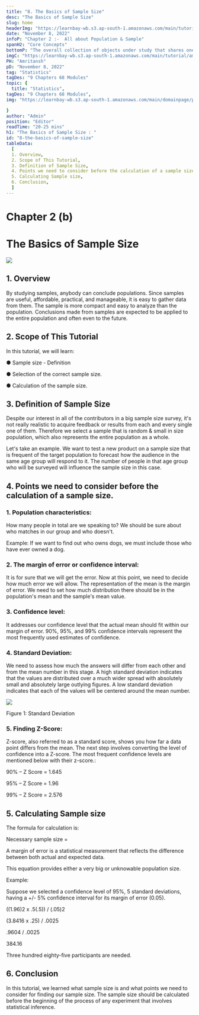 ```yaml
---
title: "8. The Basics of Sample Size"
desc: "The Basics of Sample Size"
slug: home
headerImg: "https://learnbay-wb.s3.ap-south-1.amazonaws.com/main/tutorial/Statistics+Header.png"
date: "November 8, 2022"
infoP: "Chapter 2 :-  All about Population & Sample"
spanH2: "Core Concepts"
bottomP: "The overall collection of objects under study that shares one or more characteristics is referred to as the population. The word population can refer to a variety of elements, including items, occasions, structures, etc."
imgC: "https://learnbay-wb.s3.ap-south-1.amazonaws.com/main/tutorial/amritansh.png"
PH: "Amritansh"
pD: "November 8, 2022"
tag: "Statistics"
tagDes: "9 Chapters 68 Modules"
topic: {
  title: "Statistics",
tagDes: "9 Chapters 68 Modules",
img: "https://learnbay-wb.s3.ap-south-1.amazonaws.com/main/domainpage/pie-chart.png"

}
author: "Admin"
position: "Editor"
readTime: "20-25 mins"
h1: "The Basics of Sample Size : "
id: "8-the-basics-of-sample-size"
tableData:
  [
  1. Overview,
  2. Scope of This Tutorial,
  3. Definition of Sample Size,
  4. Points we need to consider before the calculation of a sample size.,
  5. Calculating Sample size,
  6. Conclusion,
  ]
---
```


# **Chapter 2 (b)**


# **The Basics of Sample Size**



<img src="https://learnbay-wb.s3.ap-south-1.amazonaws.com/main/tutorial/statistics/The+Basics+of+Sample+Size.jpg"></img>



## 1. Overview

 

By studying samples, anybody can conclude populations. Since samples are useful, affordable, practical, and manageable, it is easy to gather data from them. The sample is more compact and easy to analyze than the population. Conclusions made from samples are expected to be applied to the entire population and often even to the future.

 


## 2. Scope of This Tutorial

 

In this tutorial, we will learn:


●  	Sample size - Definition


●  	Selection of the correct sample size.


●  	Calculation of the sample size.

 


## 3. Definition of Sample Size


Despite our interest in all of the contributors in a big sample size survey, it's not really realistic to acquire feedback or results from each and every single one of them. Therefore we select a sample that is random & small in size population, which also represents the entire population as a whole.


Let's take an example. We want to test a new product on a sample size that is frequent of the target population to forecast how the audience in the same age group will respond to it. The number of people in that age group who will be surveyed will influence the sample size in this case.



## 4. Points we need to consider before the calculation of a sample size.

 


### **1.**    **Population characteristics:**


How many people in total are we speaking to? We should be sure about who matches in our group and who doesn't.


Example: If we want to find out who owns dogs, we must include those who have ever owned a dog.



### **2.**    **The margin of error or confidence interval:**


It is for sure that we will get the error. Now at this point, we need to decide how much error we will allow. The representation of the mean is the margin of error. We need to set how much distribution there should be in the population's mean and the sample's mean value.



### **3.**    **Confidence level:**


It addresses our confidence level that the actual mean should fit within our margin of error. 90%, 95%, and 99% confidence intervals represent the most frequently used estimates of confidence.





### **4.**    **Standard Deviation:**


We need to assess how much the answers will differ from each other and from the mean number in this stage. A high standard deviation indicates that the values are distributed over a much wider spread with absolutely small and absolutely large outlying figures. A low standard deviation indicates that each of the values will be centered around the mean number.


<img src="https://learnbay-wb.s3.ap-south-1.amazonaws.com/main/tutorial/statistics/Sample+Size+figure+1.jpg"></img>



Figure 1: Standard Deviation



### **5.**    **Finding Z-Score:**


Z-score, also referred to as a standard score, shows you how far a data point differs from the mean. The next step involves converting the level of confidence into a Z-score. The most frequent confidence levels are mentioned below with their z-score.:


90% – Z Score = 1.645


95% – Z Score = 1.96


99% – Z Score = 2.576





## 5. Calculating Sample size


The formula for calculation is:

 

Necessary sample size =

 

A margin of error is a statistical measurement that reflects the difference between both actual and expected data.

 

This equation provides either a very big or unknowable population size.

 

Example:

Suppose we selected a confidence level of 95%, 5 standard deviations, having a +/- 5% confidence interval for its margin of error (0.05).

((1.96)2 x .5(.5)) / (.05)2

(3.8416 x .25) / .0025

.9604 / .0025

384.16

Three hundred eighty-five participants are needed.


## 6. Conclusion


In this tutorial, we learned what sample size is and what points we need to consider for finding our sample size. The sample size should be calculated before the beginning of the process of any experiment that involves statistical inference.
